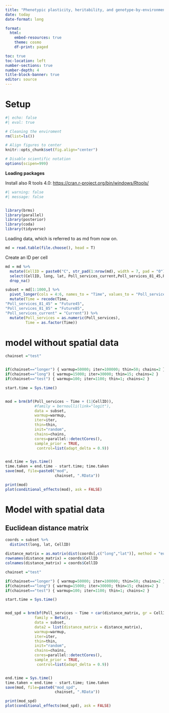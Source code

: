 ---
title: "Phenotypic plasticity, heritability, and genotype-by-environment interactions in an insect dispersal polymorphism"
date: today
date-format: long

format: 
  html: 
    embed-resources: true
    theme: cosmo
    df-print: paged

toc: true
toc-location: left
number-sections: true
number-depth: 4
title-block-banner: true
editor: source
---

# Setup

```{r}
#| echo: false
#| eval: true

# Cleaning the enviroment
rm(list=ls())

# Align figures to center
knitr::opts_chunk$set(fig.align="center")

# Disable scientific notation
options(scipen=999)

```

**Loading packages**

Install also R tools 4.0: <https://cran.r-project.org/bin/windows/Rtools/>

```{r setup}
#| warning: false
#| message: false


library(brms)
library(parallel)
library(posterior)
library(coda)
library(tidyverse)
```

Loading data, which is referred to as md from now on.

```{r}
md = read.table(file.choose(), head = T)
```

Create an ID per cell

```{r}
md = md %>% 
  mutate(CellID = paste0("C", str_pad(1:nrow(md), width = 7, pad = "0"))) %>% 
  select(CellID, long, lat, Poll_services_current,Poll_services_81_45,Poll_services_81_85) %>% 
  drop_na()

subset = md[1:1000,] %>% 
  pivot_longer(cols = 4:6, names_to = "Time", values_to = "Poll_services") %>% 
  mutate(Time = recode(Time,
"Poll_services_81_45" = "Future45",
"Poll_services_81_85" = "Future85",
"Poll_services_current" = "Current")) %>% 
  mutate(Poll_services = as.numeric(Poll_services),
         Time = as.factor(Time))
```


# model without spatial data

```{r}
chainset ="test"


if(chainset=="longer") { warmup=50000; iter=100000; thin=50; chains=2 }
if(chainset=="long") { warmup=15000; iter=30000; thin=15; chains=2 }
if(chainset=="test") { warmup=100; iter=1100; thin=1; chains=2 }

start.time = Sys.time()


mod = brm(bf(Poll_services ~ Time + (1|CellID)), 
             #family = bernoulli(link="logit"),
             data = subset,
             warmup=warmup, 
             iter=iter, 
             thin=thin, 
             init="random", 
             chains=chains, 
             cores=parallel::detectCores(), 
             sample_prior = TRUE, 
              control=list(adapt_delta = 0.9)) 


end.time = Sys.time()
time.taken = end.time - start.time; time.taken
save(mod, file=paste0("mod", 
                      chainset, ".RData"))
```
 
 
```{r}
print(mod)
plot(conditional_effects(mod), ask = FALSE)
```


# Model with spatial data

## Euclidean distance matrix

```{r}
coords = subset %>% 
  distinct(long, lat, CellID)
  
distance_matrix = as.matrix(dist(coords[,c("long","lat")], method = "euclidean"))
rownames(distance_matrix) = coords$CellID
colnames(distance_matrix) = coords$CellID

```

```{r}
chainset ="test"

if(chainset=="longer") { warmup=50000; iter=100000; thin=50; chains=2 }
if(chainset=="long") { warmup=15000; iter=30000; thin=15; chains=2 }
if(chainset=="test") { warmup=100; iter=1100; thin=1; chains=2 }

start.time = Sys.time()


mod_spd = brm(bf(Poll_services ~ Time + car(distance_matrix, gr = CellID, type = 'icar')), 
             family = Beta(),
             data = subset,
             data2 = list(distance_matrix = distance_matrix),
             warmup=warmup, 
             iter=iter, 
             thin=thin, 
             init="random", 
             chains=chains, 
             cores=parallel::detectCores(), 
             sample_prior = TRUE, 
              control=list(adapt_delta = 0.9)) 


end.time = Sys.time()
time.taken = end.time - start.time; time.taken
save(mod, file=paste0("mod_spd", 
                      chainset, ".RData"))
```


```{r}
print(mod_spd)
plot(conditional_effects(mod_spd), ask = FALSE)

```
